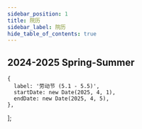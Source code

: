 ---
sidebar_position: 1
title: 院历
sidebar_label: 院历
hide_table_of_contents: true
---


## 2024-2025 Spring-Summer

    {
      label: '劳动节 (5.1 - 5.5)',
      startDate: new Date(2025, 4, 1),
      endDate: new Date(2025, 4, 5),
    },
  ];

<AcademicCalendar predefinedRanges={Schedule} />